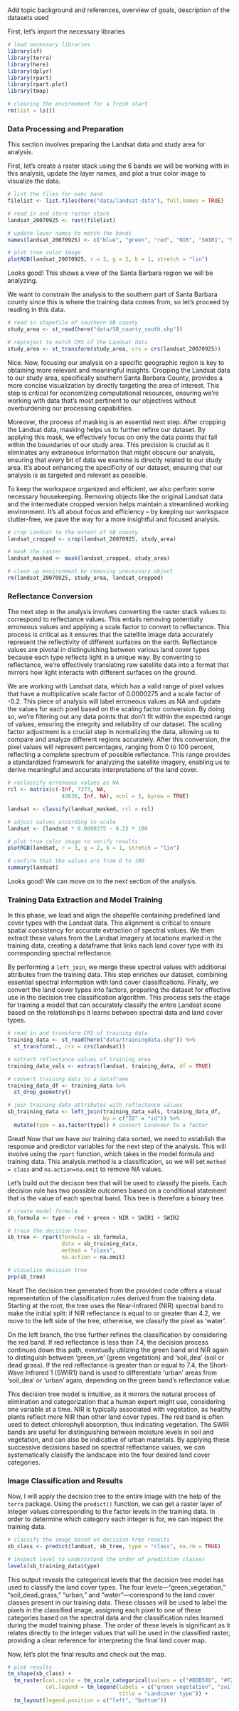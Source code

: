 # 

Add topic background and references, overview of goals, description of the datasets used

First, let's import the necessary libraries

```r
# load necessary libraries
library(sf)
library(terra)
library(here)
library(dplyr)
library(rpart)
library(rpart.plot)
library(tmap)

# clearing the environment for a fresh start
rm(list = ls())

```

### Data Processing and Preparation

This section involves preparing the Landsat data and study area for analysis.

First, let's create a raster stack using the 6 bands we will be working with in this analysis, update the layer names, and plot a true color image to visualize the data.

```r
# list the files for eahc band
filelist <- list.files(here("data/landsat-data"), full.names = TRUE)

# read in and store raster stack
landsat_20070925 <- rast(filelist)

# update layer names to match the bands 
names(landsat_20070925) <- c("blue", "green", "red", "NIR", "SWIR1", "SWIR2")

# plot true color image
plotRGB(landsat_20070925, r = 3, g = 2, b = 1, stretch = "lin")

```

Looks good! This shows a view of the Santa Barbara region we will be analyzing.

We want to constrain the analysis to the southern part of Santa Barbara county since this is where the training data comes from, so let's proceed by reading in this data.

```r
# read in shapefile of southern SB county
study_area <- st_read(here("data/SB_county_south.shp"))

# reproject to match CRS of the Landsat data
study_area <- st_transform(study_area, crs = crs(landsat_20070925))
```

Nice. Now, focusing our analysis on a specific geographic region is key to obtaining more relevant and meaningful insights. Cropping the Landsat data to our study area, specifically southern Santa Barbara County, provides a more concise visualization by directly targeting the area of interest. This step is critical for economizing computational resources, ensuring we're working with data that's most pertinent to our objectives without overburdening our processing capabilities.

Moreover, the process of masking is an essential next step. After cropping the Landsat data, masking helps us to further refine our dataset. By applying this mask, we effectively focus on only the data points that fall within the boundaries of our study area. This precision is crucial as it eliminates any extraneous information that might obscure our analysis, ensuring that every bit of data we examine is directly related to our study area. It's about enhancing the specificity of our dataset, ensuring that our analysis is as targeted and relevant as possible.

To keep the workspace organized and efficient, we also perform some necessary housekeeping. Removing objects like the original Landsat data and the intermediate cropped version helps maintain a streamlined working environment. It's all about focus and efficiency -- by keeping our workspace clutter-free, we pave the way for a more insightful and focused analysis.

```r
# crop Landsat to the extent of SB county
landsat_cropped <- crop(landsat_20070925, study_area)

# mask the raster 
landsat_masked <- mask(landsat_cropped, study_area)

# clean up environment by removing unecessary object
rm(landsat_20070925, study_area, landsat_cropped)
```

### Reflectance Conversion 

The next step in the analysis involves converting the raster stack values to correspond to reflectance values. This entails removing potentially erroneous values and applying a scale factor to convert to reflectance. This process is critical as it ensures that the satellite image data accurately represent the reflectivity of different surfaces on the earth. Reflectance values are pivotal in distinguishing between various land cover types because each type reflects light in a unique way. By converting to reflectance, we're effectively translating raw satellite data into a format that mirrors how light interacts with different surfaces on the ground.

We are working with Landsat data, which has a valid range of pixel values that have a multiplicative scale factor of 0.0000275 and a scale factor of -0.2. This piece of analysis will label erroneous values as NA and update the values for each pixel based on the scaling factor conversion. By doing so, we're filtering out any data points that don't fit within the expected range of values, ensuring the integrity and reliability of our dataset. The scaling factor adjustment is a crucial step in normalizing the data, allowing us to compare and analyze different regions accurately. After this conversion, the pixel values will represent percentages, ranging from 0 to 100 percent, reflecting a complete spectrum of possible reflectance. This range provides a standardized framework for analyzing the satellite imagery, enabling us to derive meaningful and accurate interpretations of the land cover.

```r
# reclassify erroneous values as NA
rcl <- matrix(c(-Inf, 7273, NA,
                 43636, Inf, NA), ncol = 3, byrow = TRUE)

landsat <- classify(landsat_masked, rcl = rcl)

# adjust values according to scale 
landsat <- (landsat * 0.0000275 - 0.2) * 100

# plot true color image to verify results
plotRGB(landsat, r = 3, g = 2, b = 1, stretch = "lin")

# confirm that the values are from 0 to 100
summary(landsat)

```

Looks good! We can move on to the next section of the analysis.

### Training Data Extraction and Model Training

In this phase, we load and align the shapefile containing predefined land cover types with the Landsat data. This alignment is critical to ensure spatial consistency for accurate extraction of spectral values. We then extract these values from the Landsat imagery at locations marked in the training data, creating a dataframe that links each land cover type with its corresponding spectral reflectance.

By performing a `left_join`, we merge these spectral values with additional attributes from the training data. This step enriches our dataset, combining essential spectral information with land cover classifications. Finally, we convert the land cover types into factors, preparing the dataset for effective use in the decision tree classification algorithm. This process sets the stage for training a model that can accurately classify the entire Landsat scene based on the relationships it learns between spectral data and land cover types.

```r
# read in and transform CRS of training data
training_data <- st_read(here("data/trainingdata.shp")) %>% 
  st_transform(., crs = crs(landsat))

# extract reflectance values of training area
training_data_vals <- extract(landsat, training_data, df = TRUE)

# convert training data to a dataframe
training_data_df <- training_data %>% 
  st_drop_geometry()

# join training data attributes with reflectance values
sb_training_data <- left_join(training_data_vals, training_data_df,
                              by = c("ID" = "id")) %>% 
  mutate(type = as.factor(type)) # convert Landvoer to a factor
```

Great! Now that we have our training data sorted, we need to establish the response and predictor variables for the next step of the analysis. This will involve using the `rpart` function, which takes in the model formula and training data. This analysis method is a classification, so we will set `method = class` and `na.action=na.omit` to remove NA values.

Let's build out the decison tree that will be used to classify the pixels. Each decision rule has two possible outcomes based on a conditional statement that is the value of each spectral band. This tree is therefore a binary tree.

```r
# create model formula
sb_formula <- type ~ red + green + NIR + SWIR1 + SWIR2

# train the decision tree
sb_tree <- rpart(formula = sb_formula,
                 data = sb_training_data,
                 method = "class",
                 na.action = na.omit)

# visualize decision tree 
prp(sb_tree)
```

Neat! The decision tree generated from the provided code offers a visual representation of the classification rules derived from the training data. Starting at the root, the tree uses the Near-Infrared (NIR) spectral band to make the initial split: if NIR reflectance is equal to or greater than 4.2, we move to the left side of the tree, otherwise, we classify the pixel as 'water'.

On the left branch, the tree further refines the classification by considering the red band. If red reflectance is less than 7.4, the decision process continues down this path, eventually utilizing the green band and NIR again to distinguish between 'green_ve' (green vegetation) and 'soil_dea' (soil or dead grass). If the red reflectance is greater than or equal to 7.4, the Short-Wave Infrared 1 (SWIR1) band is used to differentiate 'urban' areas from 'soil_dea' or 'urban' again, depending on the green band's reflectance value.

This decision tree model is intuitive, as it mirrors the natural process of elimination and categorization that a human expert might use, considering one variable at a time. NIR is typically associated with vegetation, as healthy plants reflect more NIR than other land cover types. The red band is often used to detect chlorophyll absorption, thus indicating vegetation. The SWIR bands are useful for distinguishing between moisture levels in soil and vegetation, and can also be indicative of urban materials. By applying these successive decisions based on spectral reflectance values, we can systematically classify the landscape into the four desired land cover categories.

### Image Classification and Results

Now, I will apply the decision tree to the entire image with the help of the `terra` package. Using the `predict()` function, we can get a raster layer of integer values corresponding to the factor levels in the training data. In order to determine which category each integer is for, we can inspect the training data.

```r
# classify the image based on decision tree results
sb_class <- predict(landsat, sb_tree, type = "class", na.rm = TRUE)

# inspect level to undersstand the order of prediction classes
levels(sb_training_data$type)
```

This output reveals the categorical levels that the decision tree model has used to classify the land cover types. The four levels---"green_vegetation," "soil_dead_grass," "urban," and "water"---correspond to the land cover classes present in our training data. These classes will be used to label the pixels in the classified image, assigning each pixel to one of these categories based on the spectral data and the classification rules learned during the model training phase. The order of these levels is significant as it relates directly to the integer values that will be used in the classified raster, providing a clear reference for interpreting the final land cover map.

Now, let's plot the final results and check out the map.

```r
# plot results
tm_shape(sb_class) +
  tm_raster(col.scale = tm_scale_categorical(values = c("#8DB580", "#F2DDA4", "#7E8987", "#6A8EAE")),
            col.legend = tm_legend(labels = c("green vegetation", "soil/dead grass", "urban", "water"),
                                   title = "Landcover type")) +
  tm_layout(legend.position = c("left", "bottom"))
            
```

